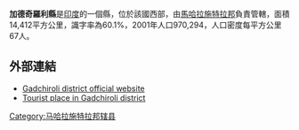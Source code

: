 '''加德奇羅利縣'''是[[印度|印度]]的一個縣，位於該國西部，由[[馬哈拉施特拉邦|馬哈拉施特拉邦]]負責管轄，面積14,412平方公里，識字率為60.1%，2001年人口970,294，人口密度每平方公里67人。

==外部連結==
* [https://web.archive.org/web/20140301233247/http://gadchiroli.nic.in/ Gadchiroli district official website]
* [https://web.archive.org/web/20121129062849/http://mygadchiroli.com/down3.html Tourist place in Gadchiroli district]

{{coord|20|11|10|N|80|00|19|E|region:IN-MH_type:adm2nd_source:kolossus-nowiki|display=title}}

{{印度行政区划小作品}}
[[Category:马哈拉施特拉邦辖县|Category:马哈拉施特拉邦辖县]]